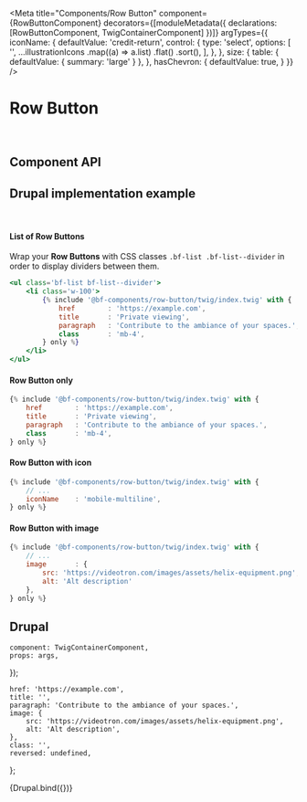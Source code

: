 
<Meta
    title="Components/Row Button"
    component={RowButtonComponent}
    decorators={[moduleMetadata({ declarations: [RowButtonComponent, TwigContainerComponent] })]}
    argTypes={{
        iconName: {
            defaultValue: 'credit-return',
            control: {
                type: 'select',
                options: [
                    '',
                    ...illustrationIcons
                        .map((a) => a.list)
                        .flat()
                        .sort(),
                ],
            },
        },
        size: {
            table: { defaultValue: { summary: 'large' } },
        },
        hasChevron: {
            defaultValue: true,
        }
    }}
/>

# Row Button

<br />

## Component API

<ArgsTable of={RowButtonComponent} />

## Drupal implementation example

<br />

#### List of Row Buttons

Wrap your <b>Row Buttons</b> with CSS classes `.bf-list .bf-list--divider` in order to display dividers between them.

```jsx
<ul class='bf-list bf-list--divider'>
    <li class='w-100'>
        {% include '@bf-components/row-button/twig/index.twig' with {
            href        : 'https://example.com',
            title       : 'Private viewing',
            paragraph   : 'Contribute to the ambiance of your spaces.',
            class       : 'mb-4',
        } only %}
    </li>
</ul>
```

#### Row Button only

```jsx
{% include '@bf-components/row-button/twig/index.twig' with {
    href        : 'https://example.com',
    title       : 'Private viewing',
    paragraph   : 'Contribute to the ambiance of your spaces.',
    class       : 'mb-4',
} only %}
```

#### Row Button with icon

```jsx
{% include '@bf-components/row-button/twig/index.twig' with {
    // ...
    iconName    : 'mobile-multiline',
} only %}
```

#### Row Button with image

```jsx
{% include '@bf-components/row-button/twig/index.twig' with {
    // ...
    image       : {
        src: 'https://videotron.com/images/assets/helix-equipment.png',
        alt: 'Alt description'
    },
} only %}
```

## Drupal

    component: TwigContainerComponent,
    props: args,
});

    href: 'https://example.com',
    title: '',
    paragraph: 'Contribute to the ambiance of your spaces.',
    image: {
        src: 'https://videotron.com/images/assets/helix-equipment.png',
        alt: 'Alt description',
    },
    class: '',
    reversed: undefined,
};

<Canvas withSource="none">
    <Story
        name="Drupal"
        height="500px"
        args={{
            elementPath: 'components/row-button/_doc/template.drupal',
            ...commonProps,
        }}
    >
        {Drupal.bind({})}
    </Story>
</Canvas>
